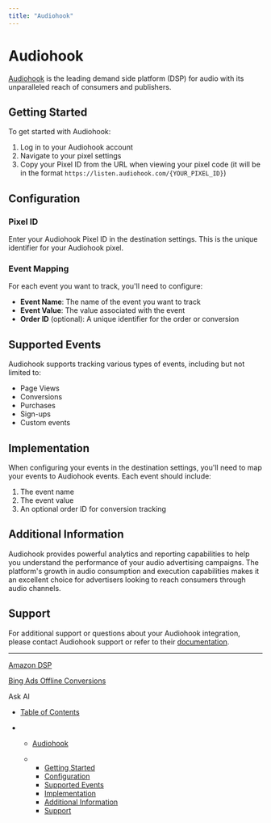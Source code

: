 ```yaml
---
title: "Audiohook"
---
```


# Audiohook

[Audiohook](https://audiohook.com) is the leading demand side platform (DSP) for audio with its unparalleled reach of consumers and publishers.

## Getting Started

To get started with Audiohook:

1. Log in to your Audiohook account
2. Navigate to your pixel settings
3. Copy your Pixel ID from the URL when viewing your pixel code (it will be in the format `https://listen.audiohook.com/{YOUR_PIXEL_ID}`)

## Configuration

### Pixel ID

Enter your Audiohook Pixel ID in the destination settings. This is the unique identifier for your Audiohook pixel.

### Event Mapping

For each event you want to track, you'll need to configure:

* **Event Name**: The name of the event you want to track
* **Event Value**: The value associated with the event
* **Order ID** (optional): A unique identifier for the order or conversion

## Supported Events

Audiohook supports tracking various types of events, including but not limited to:

* Page Views
* Conversions
* Purchases
* Sign-ups
* Custom events

## Implementation

When configuring your events in the destination settings, you'll need to map your events to Audiohook events. Each event should include:

1. The event name
2. The event value
3. An optional order ID for conversion tracking

## Additional Information

Audiohook provides powerful analytics and reporting capabilities to help you understand the performance of your audio advertising campaigns. The platform's growth in audio consumption and execution capabilities makes it an excellent choice for advertisers looking to reach consumers through audio channels.

## Support

For additional support or questions about your Audiohook integration, please contact Audiohook support or refer to their [documentation](https://listen.audiohook.com).

***

[Amazon DSP](/docs/amazon-dsp)

[Bing Ads Offline Conversions](/docs/bing-ads)

Ask AI

* [Table of Contents](#)

* * [Audiohook](#audiohook)

  * * [Getting Started](#getting-started)
    * [Configuration](#configuration)
    * [Supported Events](#supported-events)
    * [Implementation](#implementation)
    * [Additional Information](#additional-information)
    * [Support](#support)
